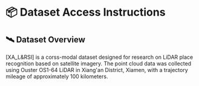 # 📦 Dataset Access Instructions
## 🛰️ Dataset Overview
[XA_L&RSI] is a corss-modal dataset designed for research on LiDAR place recognition based on satellite imagery. The point cloud data was collected using Ouster OS1-64 LiDAR in Xiang'an District, Xiamen, with a trajectory mileage of approximately 100 kilometers.
